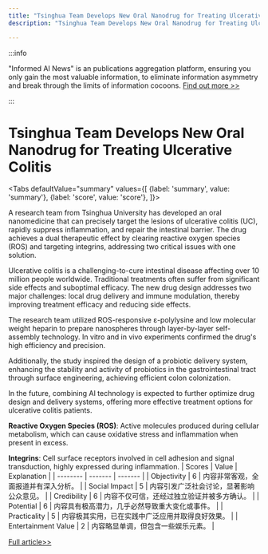 ```yaml
---
title: "Tsinghua Team Develops New Oral Nanodrug for Treating Ulcerative Colitis"
description: "Tsinghua Team Develops New Oral Nanodrug for Treating Ulcerative Colitis"

---
```



:::info

"Informed AI News" is an publications aggregation platform, ensuring you only gain the most valuable information, to eliminate information asymmetry and break through the limits of information cocoons.  [Find out more >>](/)

:::

# Tsinghua Team Develops New Oral Nanodrug for Treating Ulcerative Colitis


<Tabs
	defaultValue="summary"
	values={[
	{label: 'summary', value: 'summary'},
	{label: 'score', value: 'score'},
]}>
<TabItem value="summary">


A research team from Tsinghua University has developed an oral nanomedicine that can precisely target the lesions of ulcerative colitis (UC), rapidly suppress inflammation, and repair the intestinal barrier. The drug achieves a dual therapeutic effect by clearing reactive oxygen species (ROS) and targeting integrins, addressing two critical issues with one solution.

Ulcerative colitis is a challenging-to-cure intestinal disease affecting over 10 million people worldwide. Traditional treatments often suffer from significant side effects and suboptimal efficacy. The new drug design addresses two major challenges: local drug delivery and immune modulation, thereby improving treatment efficacy and reducing side effects.

The research team utilized ROS-responsive ε-polylysine and low molecular weight heparin to prepare nanospheres through layer-by-layer self-assembly technology. In vitro and in vivo experiments confirmed the drug's high efficiency and precision.

Additionally, the study inspired the design of a probiotic delivery system, enhancing the stability and activity of probiotics in the gastrointestinal tract through surface engineering, achieving efficient colon colonization.

In the future, combining AI technology is expected to further optimize drug design and delivery systems, offering more effective treatment options for ulcerative colitis patients.

**Reactive Oxygen Species (ROS)**: Active molecules produced during cellular metabolism, which can cause oxidative stress and inflammation when present in excess.

**Integrins**: Cell surface receptors involved in cell adhesion and signal transduction, highly expressed during inflammation.
</TabItem>
<TabItem value="score">
	| Scores     | Value   | Explanation |
	| -------- | ------- | ------- |
	| Objectivity  | 6    | 内容非常客观，全面报道并有深入分析。    |
	| Social Impact | 5     | 内容引发广泛社会讨论，显著影响公众意见。    |
	| Credibility    | 6    | 内容不仅可信，还经过独立验证并被多方确认。    |
	| Potential    | 6    | 内容具有极高潜力，几乎必然导致重大变化或事件。    |
	| Practicality    | 5    | 内容极其实用，已在实践中广泛应用并取得良好效果。    |
	| Entertainment Value    | 2    | 内容略显单调，但包含一些娱乐元素。    |
</TabItem>
</Tabs>

[Full article>>](https://www.mittrchina.com/news/detail/13782)

